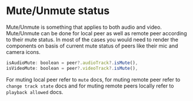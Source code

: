 # Mute/Unmute status

Mute/Unmute is something that applies to both audio and video. Mute/Unmute can be done for local peer as well as remote peer according to their mute status.
In most of the cases you would need to render the components on basis of current mute status of peers like their mic and camera icons.

```js
isAudioMute: boolean = peer?.audioTrack?.isMute(),
isVideoMute: boolean = peer?.videoTrack?.isMute(),
```
For muting local peer refer to `mute` docs, for muting remote peer refer to `change track state` docs 
and for muting remote peers locally refer to `playback allowed` docs.
